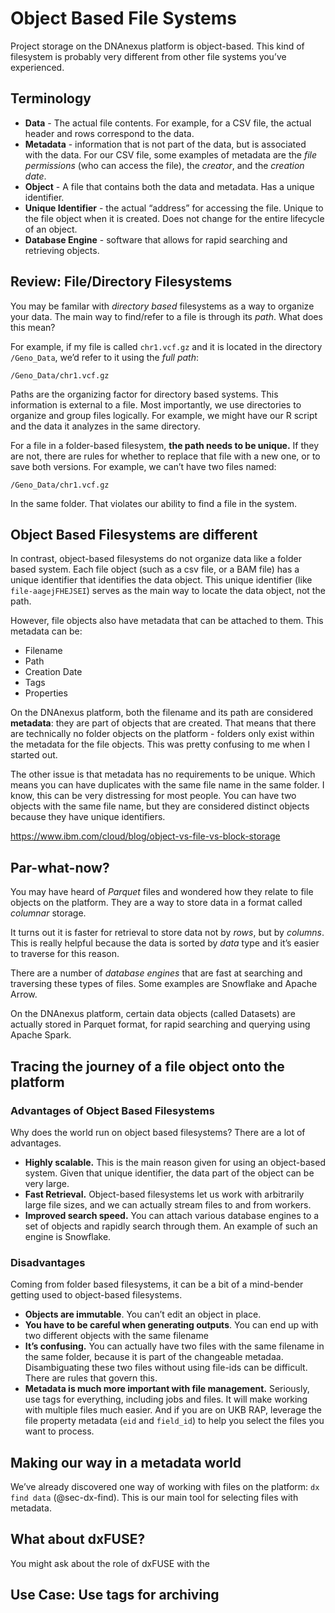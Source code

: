 # Object Based File Systems

Project storage on the DNAnexus platform is object-based. This kind of filesystem is probably very different from other file systems you've experienced.


## Terminology

- **Data** - The actual file contents. For example, for a CSV file, the actual header and rows correspond to the data.
- **Metadata** - information that is not part of the data, but is associated with the data. For our CSV file, some examples of metadata are the *file permissions* (who can access the file), the *creator*, and the *creation date*. 
- **Object** - A file that contains both the data and metadata. Has a unique identifier. 
- **Unique Identifier** - the actual "address" for accessing the file. Unique to the file object when it is created. Does not change for the entire lifecycle of an object.
- **Database Engine** - software that allows for rapid searching and retrieving objects. 

## Review: File/Directory Filesystems

You may be familar with *directory based* filesystems as a way to organize your data. The main way to find/refer to a file is through its *path*. What does this mean?

For example, if my file is called `chr1.vcf.gz` and it is located in the directory `/Geno_Data`, we'd refer to it using the *full path*:

```
/Geno_Data/chr1.vcf.gz
```

Paths are the organizing factor for directory based systems. This information is external to a file. Most importantly, we use directories to organize and group files logically. For example, we might have our R script and the data it analyzes in the same directory. 

For a file in a folder-based filesystem, **the path needs to be unique.** If they are not, there are rules for whether to replace that file with a new one, or to save both versions. For example, we can't have two files named:

```
/Geno_Data/chr1.vcf.gz
```
In the same folder. That violates our ability to find a file in the system. 

## Object Based Filesystems are different

In contrast, object-based filesystems do not organize data like a folder based system. Each file object (such as a csv file, or a BAM file) has a unique identifier that identifies the data object. This unique identifier (like `file-aagejFHEJSEI`) serves as the main way to locate the data object, not the path. 

However, file objects also have metadata that can be attached to them. This metadata can be:

- Filename
- Path
- Creation Date
- Tags
- Properties

On the DNAnexus platform, both the filename and its path are considered **metadata**: they are part of objects that are created. That means that there are technically no folder objects on the platform - folders only exist within the metadata for the file objects. This was pretty confusing to me when I started out. 

The other issue is that metadata has no requirements to be unique. Which means you can have duplicates with the same file name in the same folder. I know, this can be very distressing for most people. You can have two objects with the same file name, but they are considered distinct objects because they have unique identifiers. 

<https://www.ibm.com/cloud/blog/object-vs-file-vs-block-storage>

:::{.callout-note}
## Par-what-now?

You may have heard of *Parquet* files and wondered how they relate to file objects on the platform. They are a way to store data in a format called *columnar* storage.

It turns out it is faster for retrieval to store data not by *rows*, but by *columns*. This is really helpful because the data is sorted by *data* type and it's easier to traverse for this reason. 

There are a number of *database engines* that are fast at searching and traversing these types of files. Some examples are Snowflake and Apache Arrow. 

On the DNAnexus platform, certain data objects (called Datasets) are actually stored in Parquet format, for rapid searching and querying using Apache Spark.
:::

## Tracing the journey of a file object onto the platform




### Advantages of Object Based Filesystems

Why does the world run on object based filesystems? There are a lot of advantages. 

- **Highly scalable.** This is the main reason given for using an object-based system. Given that unique identifier, the data part of the object can be very large.
- **Fast Retrieval.** Object-based filesystems let us work with arbitrarily large file sizes, and we can actually stream files to and from workers.
- **Improved search speed.** You can attach various database engines to a set of objects and rapidly search through them. An example of such an engine is Snowflake.

### Disadvantages

Coming from folder based filesystems, it can be a bit of a mind-bender getting used to object-based filesystems.

- **Objects are immutable**. You can't edit an object in place. 
- **You have to be careful when generating outputs**. You can end up with two different objects with the same filename 
- **It's confusing.** You can actually have two files with the same filename in the same folder, because it is part of the changeable metadaa. Disambiguating these two files without using file-ids can be difficult. There are rules that govern this.
- **Metadata is much more important with file management.** Seriously, use tags for everything, including jobs and files. It will make working with multiple files much easier. And if you are on UKB RAP, leverage the file property metadata (`eid` and `field_id`) to help you select the files you want to process.

## Making our way in a metadata world

We've already discovered one way of working with files on the platform: `dx find data` (@sec-dx-find). This is our main tool for selecting files with metadata.

:::{.callout-note}
## What about dxFUSE?

You might ask about the role of dxFUSE with the 
:::

## Use Case: Use tags for archiving

